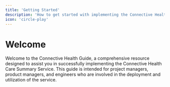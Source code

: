 ```yaml
---
title: 'Getting Started'
description: 'How to get started with implementing the Connective Health Service'
icon: 'circle-play'
---
```


# Welcome

Welcome to the Connective Health Guide, a comprehensive resource designed to assist you in successfully implementing the Connective Health Care Summary Service. This guide is intended for project managers, product managers, and engineers who are involved in the deployment and utilization of the service.